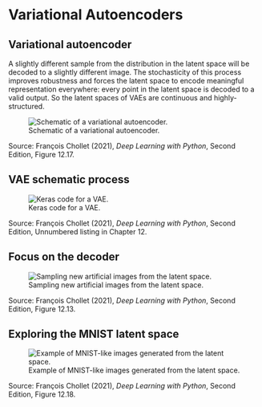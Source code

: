 # Variational Autoencoders {background-image="unsw-yellow-shape.png" data-visibility="uncounted"}

## Variational autoencoder

::: {.notes}
A slightly different sample from the distribution in the latent space will be decoded to a slightly different image. The stochasticity of this process improves robustness and forces the latent space to encode meaningful representation everywhere: every point in the latent space is decoded to a valid output. So the latent spaces of VAEs are continuous and highly-structured.
:::

![Schematic of a variational autoencoder.](chollet-VAE-blur.png)

::: footer
Source: François Chollet (2021), _Deep Learning with Python_, Second Edition, Figure 12.17.
:::

## VAE schematic process

![Keras code for a VAE.](chollet-VAEcode-blur.png)

::: footer
Source: François Chollet (2021), _Deep Learning with Python_, Second Edition, Unnumbered listing in Chapter 12.
:::

## Focus on the decoder

![Sampling new artificial images from the latent space.](chollet-latentspace-blur.png)

::: footer
Source: François Chollet (2021), _Deep Learning with Python_, Second Edition, Figure 12.13.
:::

## Exploring the MNIST latent space

![Example of MNIST-like images generated from the latent space.](chollet-VAEdecoded-blur.png)

::: footer
Source: François Chollet (2021), _Deep Learning with Python_, Second Edition, Figure 12.18.
:::
